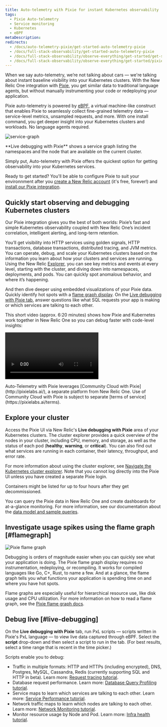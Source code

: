 ```yaml
---
title: Auto-telemetry with Pixie for instant Kubernetes observability 
tags:
  - Pixie Auto-telemetry
  - Service monitoring
  - Kubernetes
  - eBPF
metaDescription: 
redirects:
  - /docs/auto-telemetry-pixie/get-started-auto-telemetry-pixie
  - /docs/full-stack-observability/get-started-auto-telemetry-pixie
  - /docs/full-stack-observability/observe-everything/get-started/get-started-auto-telemetry-pixie
  - /docs/full-stack-observability/observe-everything/get-started/pixie-account-link
---
```




When we say auto-telemetry, we’re not talking about cars — we're talking about instant baseline visibility into your Kubernetes clusters. With the New Relic One integration with [Pixie](https://pixielabs.ai/), you get similar data to traditional language agents, but without manually instrumenting your code or redeploying your application.

Pixie auto-telemetry is powered by [eBPF](https://ebpf.io/), a virtual machine-like construct that enables Pixie to seamlessly collect fine-grained telemetry data — service-level metrics, unsampled requests, and more. With one install command, you get deeper insight into your Kubernetes clusters and workloads. No language agents required.

<img
  src={serviceGraph}
  title="service graph in live debugger"
  alt="service-graph"
/>
<figcaption>**Live debugging with Pixie** shows a service graph listing the namespaces and the node that are available on the current cluster.</figcaption>

Simply put, Auto-telemetry with Pixie offers the quickest option for getting observability into your Kubernetes services.

Ready to get started? You'll be able to configure Pixie to suit your environnment after you [create a New Relic account](https://newrelic.com/signup) (it's free, forever!) and [install our Pixie integration](/docs/kubernetes-pixie/auto-telemetry-pixie/install-auto-telemetry-pixie/).

## Quickly start observing and debugging Kubernetes clusters

Our Pixie integration gives you the best of both worlds: Pixie’s fast and simple Kubernetes observability coupled with New Relic One’s incident correlation, intelligent alerting, and long-term retention.

You’ll get visibility into HTTP services using golden signals, HTTP transactions, database transactions, distributed tracing, and JVM metrics. You can operate, debug, and scale your Kubernetes clusters based on the information you learn about how your clusters and services are running. Using the New Relic [Explorer](/docs/new-relic-one/use-new-relic-one/core-concepts/new-relic-explorer-view-performance-across-apps-services-hosts/), you can see key metrics and events at every level, starting with the cluster, and diving down into namespaces, deployments, and pods. You can quickly spot anomalous behavior, and where it’s happening.

And then dive deeper using embedded visualizations of your Pixie data. Quickly identify hot spots with a [flame graph display](#flamegraph). On the [Live debugging with Pixie tab](#live-debugging), answer questions like what SQL requests your app is making or which services are talking to each other.

This short video (approx. 6:20 minutes) shows how Pixie and Kubernetes work together in New Relic One so you can debug faster with code-level insights:

<Video
  id="QO7vz0jQEUI"
  type="youtube"
/>

<Callout variant="important">
  Auto-Telemetry with Pixie leverages [Community Cloud with Pixie](http://pixielabs.ai/), a separate platform from New Relic One. Use of Community Cloud with Pixie is subject to separate [terms of service](https://pixielabs.ai/terms).
</Callout>

## Explore your cluster

Access the Pixie UI via New Relic's **Live debugging with Pixie** area of your Kubernetes clusters. The cluster explorer provides a quick overview of the nodes in your cluster, including CPU, memory, and storage, as well as the status of each pod (**healthy**, **warning**, or **critical**). You can also find out what services are running in each container, their latency, throughput, and error rate.

For more information about using the cluster explorer, see [Navigate the Kubernetes cluster explorer](/docs/integrations/kubernetes-integration/understand-use-data/kubernetes-cluster-explorer/). Note that you cannot log directly into the Pixie UI unless you have created a separate Pixie login.

<Callout variant="tip">
  Containers might be listed for up to four hours after they get decommissioned.
</Callout>

You can query the Pixie data in New Relic One and create dashboards for at-a-glance monitoring. For more information, see our documentation about the [data model and sample queries](/docs/integrations/kubernetes-integration/understand-use-data/auto-telemetry-pixie-data-model).

## Investigate usage spikes using the flame graph [#flamegraph]

<img
  src={flamegraph}
  title="Pixie flame graph"
  alt="Pixie flame graph"
/>

Debugging is orders of magnitude easier when you can quickly see what your application is doing. The Pixie flame graph display requires no instrumentation, redeploying, or recompiling. It works for compiled languages like Go, C+, Rust, to name a few. And at a glance, the flame graph tells you what functions your application is spending time on and where you have hot spots.

Flame graphs are especially useful for hierarchical resource use, like disk usage and CPU utilization. For more information on how to read a flame graph, see the [Pixie flame graph docs](https://docs.pixielabs.ai/tutorials/profiler#reading-the-flamegraph).

## Debug live [#live-debugging]

On the **Live debugging with Pixie** tab, run PxL scripts — scripts written in Pixie's PxL language — to view live data captured through eBPF. Select the **script** drop-down and then select a script to run in the tab. (For best results, select a time range that is recent in the time picker.)

Scripts enable you to debug:

* Traffic in multiple formats: HTTP and HTTPs (including encrypted), DNS, Postgres, MySQL, Cassandra, Redis (currently supporting SQL and HTTP in beta). Learn more: [Request tracing tutorial](https://docs.px.dev/tutorials/pixie-101/request-tracing/).
* Database request performance. Learn more: [Database Query Profiling tutorial](https://docs.px.dev/tutorials/pixie-101/database-query-profiling/).
* Service maps to learn which services are talking to each other. Learn more: [Service Performance tutorial](https://docs.px.dev/tutorials/pixie-101/service-performance/).
* Network traffic maps to learn which nodes are talking to each other. Learn more: [Network Monitoring tutorial](https://docs.px.dev/tutorials/pixie-101/network-monitoring/).
* Monitor resource usage by Node and Pod. Learn more: [Infra health tutorial](https://docs.px.dev/tutorials/pixie-101/infra-health/).
